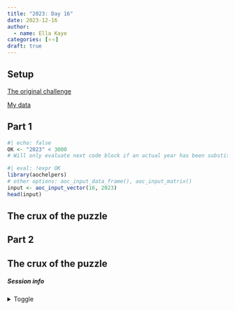 ```yaml
---
title: "2023: Day 16"
date: 2023-12-16
author: 
  - name: Ella Kaye
categories: [⭐⭐]
draft: true
---
```


## Setup

[The original challenge](https://adventofcode.com/2023/day/16)

[My data](input){target="_blank"}

## Part 1

```r
#| echo: false
OK <- "2023" < 3000
# Will only evaluate next code block if an actual year has been substituted for the placeholder.
```


```r
#| eval: !expr OK
library(aochelpers)
# other options: aoc_input_data_frame(), aoc_input_matrix()
input <- aoc_input_vector(16, 2023)
head(input)
```

::: {.callout-note collapse="false" icon="false"}
## The crux of the puzzle

:::

## Part 2

::: {.callout-note collapse="false" icon="false"}
## The crux of the puzzle

:::


##### Session info {.appendix}

<details><summary>Toggle</summary>

```r
#| echo: false
library(sessioninfo)
# save the session info as an object
pkg_session <- session_info(pkgs = "attached")

# get the quarto version
quarto_version <- system("quarto --version", intern = TRUE)

# inject the quarto info
pkg_session$platform$quarto <- paste(
  system("quarto --version", intern = TRUE), 
  "@", 
  quarto::quarto_path()
  )

# print it out
pkg_session
```

</details>





